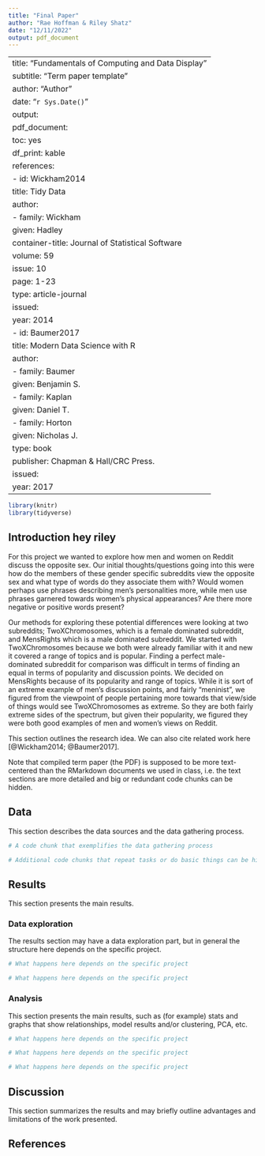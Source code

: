 ```yaml
---
title: "Final Paper"
author: "Rae Hoffman & Riley Shatz"
date: "12/11/2022"
output: pdf_document
---
```

---
title: "Fundamentals of Computing and Data Display"
subtitle: "Term paper template"
author: "Author"
date: "`r Sys.Date()`"
output:
  pdf_document:
    toc: yes
    df_print: kable
references:
- id: Wickham2014
  title: Tidy Data
  author:
  - family: Wickham
    given: Hadley
  container-title: Journal of Statistical Software
  volume: 59
  issue: 10
  page: 1-23
  type: article-journal
  issued:
    year: 2014
- id: Baumer2017
  title: Modern Data Science with R
  author:
  - family: Baumer
    given: Benjamin S.
  - family: Kaplan
    given: Daniel T.
  - family: Horton
    given: Nicholas J.
  type: book
  publisher: Chapman \& Hall/CRC Press.
  issued:
    year: 2017
---

```r
library(knitr)
library(tidyverse)
```

## Introduction hey riley

For this project we wanted to explore how men and women on Reddit discuss the opposite sex. Our initial thoughts/questions going into this were how do the members of these gender specific subreddits view the opposite sex and what type of words do they associate them with? Would women perhaps use phrases describing men’s personalities more, while men use phrases garnered towards women’s physical appearances? Are there more negative or positive words present? 

Our methods for exploring these potential differences were looking at two subreddits; TwoXChromosomes, which is a female dominated subreddit, and MensRights which is a male dominated subreddit. We started with TwoXChromosomes because we both were already familiar with it and new it covered a range of topics and is popular. Finding a perfect male-dominated subreddit for comparison was difficult in terms of finding an equal in terms of popularity and discussion points. We decided on MensRights because of its popularity and range of topics. While it is sort of an extreme example of men's discussion points, and fairly "meninist", we figured from the viewpoint of people pertaining more towards that view/side of things would see TwoXChromosomes as extreme. So they are both fairly extreme sides of the spectrum, but given their popularity, we figured they were both good examples of men and women's views on Reddit.  

This section outlines the research idea. We can also cite related work here [@Wickham2014; @Baumer2017].

Note that compiled term paper (the PDF) is supposed to be more text-centered than the RMarkdown documents we used in class, i.e. the text sections are more detailed and big or redundant code chunks can be hidden.

## Data

This section describes the data sources and the data gathering process.

```r
# A code chunk that exemplifies the data gathering process
```

```r
# Additional code chunks that repeat tasks or do basic things can be hidden
```

## Results

This section presents the main results.

### Data exploration

The results section may have a data exploration part, but in general the structure here depends on the specific project.

```r
# What happens here depends on the specific project
```

```r
# What happens here depends on the specific project
```

### Analysis

This section presents the main results, such as (for example) stats and graphs that show relationships, model results and/or clustering, PCA, etc.

```r
# What happens here depends on the specific project
```

```r
# What happens here depends on the specific project
```

```r
# What happens here depends on the specific project
```

## Discussion

This section summarizes the results and may briefly outline advantages and limitations of the work presented.

## References
